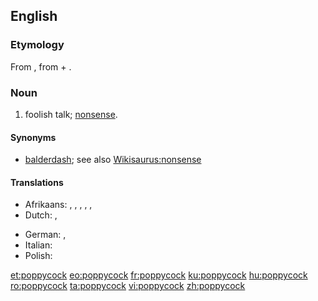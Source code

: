 ==English==

===Etymology===
From {{etyl|nl|en}} {{m|nl|pappekak}}, from {{m|nl|pap||soft}} + {{m|nl|kak||excrement}}.

===Noun===
{{en-noun|-|s}}

# {{label|en|colloquial}} foolish talk; [[nonsense]].

====Synonyms====
* [[balderdash]]; see also [[Wikisaurus:nonsense]]

====Translations====
{{trans-top|nonsense}}
* Afrikaans: {{t|af|pappekak}}, {{t|af|nonsens}}, {{t|af|onsin}}, {{t|af|snert}}, {{t|af|twak}}, {{t|af|stront}}
* Dutch: {{t+|nl|onzin}}, {{t+|nl|nonsens}}
{{trans-mid}}
* German: {{t+|de|Quatsch|m}}, {{t|de|Dünnschiß|m}}
* Italian: {{t+|it|stupidaggine|f}}
* Polish: {{t|pl|bzdury|f-p}}
{{trans-bottom}}

[[et:poppycock]]
[[eo:poppycock]]
[[fr:poppycock]]
[[ku:poppycock]]
[[hu:poppycock]]
[[ro:poppycock]]
[[ta:poppycock]]
[[vi:poppycock]]
[[zh:poppycock]]